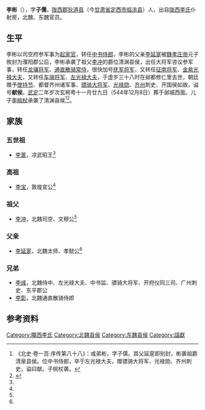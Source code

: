 {{Otheruses|other=名为李彬的其他人物|李彬}}

'''李彬'''（{{bd|？||？| |}}），字'''子儒'''，[[陇西郡|陇西郡]][[狄道县|狄道县]]（今[[甘肃省|甘肃省]][[定西市|定西市]][[临洮县|临洮县]]）人，出自[[陇西李氏|陇西李氏]]仆射房，北魏、东魏官员。

==生平==
李彬以司空府参军事为[[起家官|起家官]]，转任[[中书侍郎|中书侍郎]]，李彬的父亲[[李延寔|李延寔]]被[[魏孝庄帝|魏孝庄帝]]元子攸封为濮阳郡公后，李彬承袭了祖父[[李冲_(北魏)|李冲]]的爵位清渊县侯，出任大将军咨议参军事，转任[[龙骧将军|龙骧将军]]、[[通直散骑常侍|通直散骑常侍]]，很快加号[[抚军将军|抚军将军]]，又转任[[征南将军|征南将军]]、[[金紫光禄大夫|金紫光禄大夫]]，又转任[[车骑将军|车骑将军]]、[[左光禄大夫|左光禄大夫]]，于虚岁三十八时在邺都修仁里去世，朝廷赠予[[使持节|使持节]]、都督齐州诸军事、[[骠骑大将军|骠骑大将军]]、[[光禄勋|光禄勋]]、[[齐州_(北魏)|齐州]]刺史、开国侯如故，谥号'''献侯'''，[[武定_(东魏)|武定]]二年岁次玄枵粤十一月廿九日（544年12月8日）葬于邺城西面。儿子[[李桃杖|李桃杖]]承袭了清渊县侯<ref>《北史·卷一百·序传第八十八》：彧弟彬，字子儒。其父延寔即别封，彬袭祖爵清泉县侯。位中书侍郎，卒于左光禄大夫，赠骠骑大将军、光禄勋、齐州刺史，谥曰献。子桃杖袭。</ref><ref name=autogenerated1>{{Cite book | author = 贾振林编著 | title = 《文化安丰》 | location =郑州 | publisher = 大象出版社  | date=2011年11月 | pages =189-190 |ISBN =978-7-5347-6898-9| accessdate = 2016-12-10 | url = | language= zh-hans| quote = }}</ref>。

== 家族 ==
{{main|陇西李氏世系图}}

===五世祖===
*[[李暠|李暠]]，凉武昭王<ref name=autogenerated1 />

===高祖===
*[[李宝_(敦煌公)|李宝]]，敦煌宣公<ref name=autogenerated1 />

===祖父===
*[[李冲_(北魏)|李冲]]，北魏司空、文穆公<ref name=autogenerated1 />

===父亲===
*[[李延寔|李延寔]]，北魏太师、孝懿公<ref name=autogenerated1 />

===兄弟===
*[[李彧|李彧]]，北魏侍中、左光禄大夫、中书监、骠骑大将军、开府仪同三司、广州刺史、东平郡公
*[[李彰|李彰]]，北魏通直散骑侍郎

==参考资料==
{{reflist}}

{{Authority control}}

{{DEFAULTSORT:}}
[[Category:隴西李氏|Category:隴西李氏]]
[[Category:北魏县侯|Category:北魏县侯]]
[[Category:东魏县侯|Category:东魏县侯]]
[[Category:諡獻|Category:諡獻]]